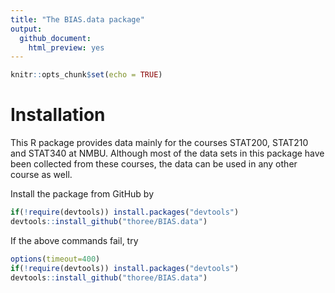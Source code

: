```yaml
---
title: "The BIAS.data package"
output: 
  github_document:
    html_preview: yes
---
```


```r
knitr::opts_chunk$set(echo = TRUE)
```



# Installation
This R package provides data mainly for the courses STAT200, STAT210 and STAT340 
at NMBU. Although most of the data sets in this package have been collected from
these courses, the data can be used in any other course as well.

Install the package from GitHub by
```r
if(!require(devtools)) install.packages("devtools")
devtools::install_github("thoree/BIAS.data")
```

If the above commands fail, try
```r
options(timeout=400)
if(!require(devtools)) install.packages("devtools")
devtools::install_github("thoree/BIAS.data")
```
